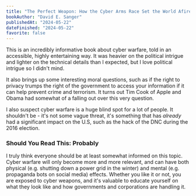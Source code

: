 ```yaml
---
title: "The Perfect Weapon: How the Cyber Arms Race Set the World Afire"
bookAuthor: "David E. Sanger"
publishedAt: "2024-05-22"
dateFinished: "2024-05-22"
favorite: false
---
```


This is an incredibly informative book about cyber warfare, told in an accessible, highly entertaining way. It was heavier on the political intrigue and lighter on the technical details than I expected, but I love political intrigue so I didn't mind. 

It also brings up some interesting moral questions, such as if the right to privacy trumps the right of the government to access your information if it can help prevent crime and terrorism. It turns out Tim Cook of Apple and Obama had somewhat of a falling out over this very question. 

I also suspect cyber warfare is a huge blind spot for a lot of people. It shouldn't be - it's not some vague threat, it's something that has *already* had a significant impact on the U.S, such as the hack of the DNC during the 2016 election.

### Should You Read This: Probably
I truly think everyone should be at least somewhat informed on this topic. Cyber warfare will only become more and more relevant, and can have both physical (e.g. shutting down a power grid in the winter) and mental (e.g. propaganda bots on social media) effects. Whether you like it or not, you are exposed to cyber weapons, and it's valuable to educate yourself on what they look like and how governments and corporations are handling it. 
